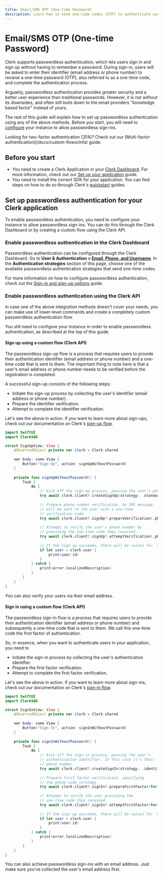 ```yaml
---
title: Email/SMS OTP (One-time Password)
description: Learn how to send one-time codes (OTP) to authenticate users.
---
```


# Email/SMS OTP (One-time Password)

Clerk supports passwordless authentication, which lets users sign in and sign up without having to remember a password. During sign-in, users will be asked to enter their identifier (email address or phone number) to receive a one-time password (OTP), also referred to as a one-time code, and complete the authentication process.

Arguably, passwordless authentication provides greater security and a better user experience than traditional passwords. However, it is not without its downsides, and often still boils down to the email providers "knowledge based factor" instead of yours.

The rest of this guide will explain how to set up passwordless authentication using any of the above methods. Before you start, you will need to [configure](#configuration) your instance to allow passwordless sign-ins.

<Callout type="info">
  Looking for two-factor authentication (2FA)? Check out our [Multi-factor authentication](/docs/custom-flows/mfa) guide.
</Callout>

## Before you start

- You need to create a Clerk Application in your [Clerk Dashboard](https://dashboard.clerk.com/). For more information, check out our [Set up your application](/docs/quickstarts/setup-clerk) guide.
- You need to install the correct SDK for your application. You can find steps on how to do so through Clerk's [quickstart](/docs/quickstarts/overview) guides.

## Set up passwordless authentication for your Clerk application

To enable passwordless authentication, you need to configure your instance to allow passwordless sign-ins. You can do this through the Clerk Dashboard or by creating a custom flow using the Clerk API.

### Enable passwordless authentication in the Clerk Dashboard

Passwordless authentication can be configured through the Clerk Dashboard. Go to **User & Authentication > [Email, Phone, and Username](https://dashboard.clerk.com/last-active?path=user-authentication/email-phone-username)**. In the **Authentication strategies** section of this page, choose one of the available passwordless authentication strategies that send one-time codes.

For more information on how to configure passwordless authentication, check out the [Sign-in and sign-up options](/docs/authentication/configuration/sign-up-sign-in-options#authentication-strategies) guide.

### Enable passwordless authentication using the Clerk API

In case one of the above integration methods doesn't cover your needs, you can make use of lower-level commands and create a completely custom passwordless authentication flow.

<Callout type="warning">
  You still need to configure your instance in order to enable passwordless authentication, as described at the top of this guide.
</Callout>

#### Sign up using a custom flow (Clerk API)

The passwordless sign-up flow is a process that requires users to provide their authentication identifier (email address or phone number) and a one-time code that is sent to them. The important thing to note here is that a user's email address or phone number needs to be verified before the registration is completed.

A successful sign-up consists of the following steps:

- Initiate the sign-up process by collecting the user's identifier (email address or phone number).
- Prepare the identifier verification.
- Attempt to complete the identifier verification.

Let's see the above in action. If you want to learn more about sign-ups, check out our documentation on Clerk's [sign-up flow](/docs/custom-flows/overview#sign-up-flow).

```swift
import SwiftUI
import ClerkSDK

struct SignUpView: View {
    @ObservedObject private var clerk = Clerk.shared
    
    var body: some View {
        Button("Sign Up", action: signUpWithoutPassword)
    }
    
    private func signUpWithoutPassword() {
        Task {
            do {
                // Kick off the sign-up process, passing the user's phone number.
                try await clerk.client?.createSignUp(strategy: .standard(phoneNumber: "+111111111"))
                
                // Prepare phone number verification. An SMS message
                // will be sent to the user with a one-time
                // verification code.
                try await clerk.client?.signUp?.prepareVerification(.phoneCode)
                
                // Attempt to verify the user's phone number by
                // providing the one-time code they received.
                try await clerk.client?.signUp?.attemptVerification(.phoneCode(code: "123456"))
                
                // If the sign up succeeds, there will be values for `clerk.user` and `clerk.session`
                if let user = clerk.user {
                    print(user.id)
                }
            } catch {
                print(error.localizedDescription)
            }
        }
    }
}
```

You can also verify your users via their email address.

#### Sign in using a custom flow (Clerk API)

The passwordless sign-in flow is a process that requires users to provide their authentication identifier (email address or phone number) and subsequently a one-time code that is sent to them. We call this one-time code the first factor of authentication.

So, in essence, when you want to authenticate users in your application, you need to

- Initiate the sign-in process by collecting the user's authentication identifier.
- Prepare the first factor verification.
- Attempt to complete the first factor verification.

Let's see the above in action. If you want to learn more about sign-ins, check out our documentation on Clerk's [sign-in flow](/docs/custom-flows/overview#sign-in-flow).

```swift
import SwiftUI
import ClerkSDK

struct SignInView: View {
    @ObservedObject private var clerk = Clerk.shared
    
    var body: some View {
        Button("Sign In", action: signInWithoutPassword)
    }
    
    private func signInWithoutPassword() {
        Task {
            do {
                // Kick off the sign-in process, passing the user's
                // authentication identifier. In this case it's their
                // phone number.
                try await clerk.client?.createSignIn(strategy: .identifier("+11111111111"))
                
                // Prepare first factor verification, specifying
                // the phone code strategy.
                try await clerk.client?.signIn?.prepareFirstFactor(for: .phoneCode)
                
                // Attempt to verify the user providing the
                // one-time code they received.
                try await clerk.client?.signIn?.attemptFirstFactor(for: .phoneCode(code: "123456"))
                
                // If the sign up succeeds, there will be values for `clerk.user` and `clerk.session`
                if let user = clerk.user {
                    print(user.id)
                }
            } catch {
                print(error.localizedDescription)
            }
        }
    }
}
```

You can also achieve passwordless sign-ins with an email address. Just make sure you've collected the user's email address first.

